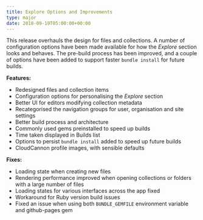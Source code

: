 ```yaml
---
title: Explore Options and Improvements
type: major
date: 2018-09-19T05:00:00+00:00
---
```


This release overhauls the design for files and collections. A number of configuration options have been made available for how the *Explore* section looks and behaves. The pre-build process has been improved, and a couple of options have been added to support faster `bundle install` for future builds.

**Features:**

* Redesigned files and collection items
* Configuration options for personalising the *Explore* section
* Better UI for editors modifying collection metadata
* Recategorised the navigation groups for user, organisation and site settings
* Better build process and architecture
* Commonly used gems preinstalled to speed up builds
* Time taken displayed in Builds list
* Options to persist `bundle install` added to speed up future builds
* CloudCannon profile images, with sensible defaults

**Fixes:**

* Loading state when creating new files
* Rendering performance improved when opening collections or folders with a large number of files
* Loading states for various interfaces across the app fixed
* Workaround for Ruby version build issues
* Fixed an issue when using both `BUNDLE_GEMFILE` environment variable and github-pages gem